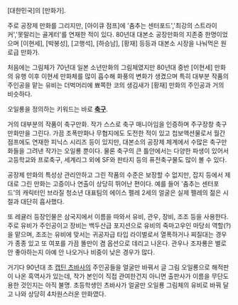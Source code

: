 [대한민국]의 [만화가].

주로 공장제 만화를 그리지만, [아이큐 점프]에 '춤추는 센터포드','최강의 스트라이커','못말리는 골게터'를 연재한 적이 있다. 80년대 대본소 공장만화의 지존중 한명이었으며 [이현세], [박봉성], [고행석], [하승남], [황재] 등등과 대본소 시장을 나눠먹은 원로급 만화가.

처음에는 그림체가 70년대 일본 소년만화의 그림체였지만 80년대 중반 [이현세] 만화의 유행 이후 이현세 만화체를 많이 흡수해 화풍의 변화가 생겼으며 특히 대부분 작품의 주인공을 맡는 유비는 더벅머리에 뾰쪽한 코의 생김새가 [황재] 만화의 주인공과 거의 비슷하다. 

오일룡을 정의하는 키워드는 바로 '''[[축구]]'''.

거의 대부분의 작품이 축구만화. 작가 스스로 축구 매니아임을 인증하며 주구장창 축구만화만을 그린다. 가끔 조폭만화나 무협지에도 도전한 적이 있고 첩보액션물로서 월간 점프에도 연재한 피닉스 시리즈 등이 있지만, 대본소의 공장제 체계에서 수많은 축구만화들을 그려낸 작가는 오일룡 뿐이다. 물론 축구의 큰 틀안에서는 다양한 파생이 있어서 고등학교와 프로축구, 세계리그 외에 SF와 판타지 등의 퓨전축구물도 많이 볼 수 있다.

공장제 만화의 특성상 관리안하고 그린 작품의 수준은 보장할 수 없지만, 잡지 등에서 제대로 그린 만화는 고증이나 연출이 상당히 뛰어난 편이다. 예를 들어 '춤추는 센터포드'의 캐릭터인 브라질 청소년 대표팀의 에이스 펠레 2세의 얼굴은 실제 펠레의 젊은 시절과 대단히 흡사했다.

또 레귤러 등장인물은 삼국지에서 이름을 따와서 유비, 관우, 장비, 조조 등을 사용한다. 주로 유비가 주인공이고 장비는 백두산급 포지션으로 유비의 죽마고우인 마당쇠 역할(?)을 맡으며, 조조는 유비에 맞서는 귀공자급 타입 라이벌로서 열폭하거나 찌질대는 경우가 종종 있고 또 여포를 가끔 똘만이 겸 옵션으로 데리고 나온다. 관우나 조자룡은 별로 안 좋아하는지 아예 안 나오거나 비중이 낮은 경우가 많다.

거기다 90년대 초 [[캡틴 츠바사]]의 주인공들을 얼굴만 바꿔서 글 그림 오일룡으로 해적판이 나온 흑역사가 있는데, 작가 본인이 직접 관여한건지 아니면 출판사가 이름을 무단도용한 것인지는 아직 불명. 초등학생인 츠바사가 얼굴만 오일룡 그림체의 유비로 바꿔 달고 나와 상당히 4차원스러운 만화였다.
